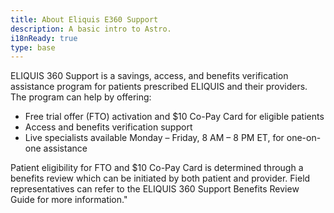 ```yaml
---
title: About Eliquis E360 Support
description: A basic intro to Astro.
i18nReady: true
type: base
---
```


ELIQUIS 360 Support is a savings, access, and benefits verification assistance program for patients prescribed ELIQUIS and their providers.
The program can help by offering:
* Free trial offer (FTO) activation and $10 Co-Pay Card for eligible patients
* Access and benefits verification support
* Live specialists available Monday – Friday, 8 AM – 8 PM ET, for one-on-one assistance

Patient eligibility for FTO and $10 Co-Pay Card is determined through a benefits review which can be initiated by both patient and provider. Field representatives can refer to the ELIQUIS 360 Support Benefits Review Guide for more information."